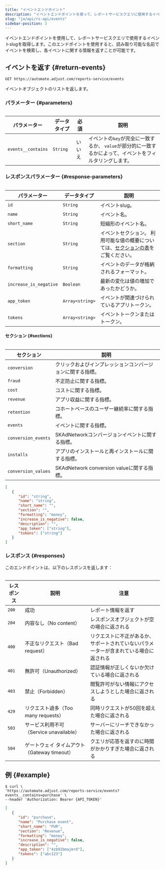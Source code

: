 ```yaml
---
title: "イベントエンドポイント"
description: "イベントエンドポイントを使って、レポートサービスクエリに使用するイベントslugを取得します。"
slug: "ja/api/rs-api/events"
sidebar-position: 3
---
```


イベントエンドポイントを使用して、レポートサービスクエリで使用するイベントslugを取得します。このエンドポイントを使用すると、読み取り可能な名前でイベントを検索し、各イベントに関する情報を返すことが可能です。

## イベントを返す {#return-events}

<CodeBlock title="エンドポイント" highlight="/reports-service/events">

```http
GET https://automate.adjust.com/reports-service/events
```

</CodeBlock>

イベントオブジェクトのリストを返します。

### パラメーター {#parameters}

<Table>

| パラメーター       | データタイプ | 必須   | 説明                                                                                                      |
| ------------------ | ------------ | ------ | --------------------------------------------------------------------------------------------------------- |
| `events__contains` | `String`     | いいえ | イベントの`key`が完全に一致するか、 `value`が部分的に一致するかによって、イベントをフィルタリングします。 |

</Table>

### レスポンスパラメーター {#response-parameters}

<Table>

| パラメーター           | データタイプ    | 説明                                                                                                     |
| ---------------------- | --------------- | -------------------------------------------------------------------------------------------------------- |
| `id`                   | `String`        | イベントslug。                                                                                           |
| `name`                 | `String`        | イベント名。                                                                                             |
| `short_name`           | `String`        | 短縮形のイベント名。                                                                                     |
| `section`              | `String`        | イベントセクション。 利用可能な値の概要については、[セクションの表](#rs-events-sections)をご覧ください。 |
| `formatting`           | `String`        | イベントのデータが格納されるフォーマット。                                                               |
| `increase_is_negative` | `Boolean`       | 最新の変化は値の増加であったかどうか。                                                                   |
| `app_token`            | `Array<string>` | イベントが関連づけられているアプリトークン。                                                             |
| `tokens`               | `Array<string>` | イベントトークンまたはトークン。                                                                         |

</Table>

#### セクション {#sections}

<Table>

| セクション          | 説明                                                       |
| ------------------- | ---------------------------------------------------------- |
| `conversion`        | クリックおよびインプレッションコンバージョンに関する指標。 |
| `fraud`             | 不正防止に関する指標。                                     |
| `cost`              | コストに関する指標。                                       |
| `revenue`           | アプリ収益に関する指標。                                   |
| `retention`         | コホートベースのユーザー継続率に関する指標。               |
| `events`            | イベントに関する指標。                                     |
| `conversion_events` | SKAdNetworkコンバージョンイベントに関する指標。            |
| `installs`          | アプリのインストールと再インストールに関する指標。         |
| `conversion_values` | SKAdNetwork conversion valueに関する指標。                 |

</Table>
<CodeBlock title="レスポンスの形式">

```json
[
   {
      "id": "string",
      "name": "string",
      "short_name": "",
      "section": "",
      "formatting": "money",
      "increase_is_negative": false,
      "description": "",
      "app_token": ["string"],
      "tokens": ["string"]
   }
]
```

</CodeBlock>

### レスポンス {#responses}

このエンドポイントは、以下のレスポンスを返します：

<Table>

| レスポンス | 説明                                         | 注意                                                                                   |
| ---------- | -------------------------------------------- | -------------------------------------------------------------------------------------- |
| `200`      | 成功                                         | レポート情報を返す                                                                     |
| `204`      | 内容なし（No content）                       | レスポンスオブジェクトが空の場合に返される                                             |
| `400`      | 不正なリクエスト（Bad request）              | リクエストに不正があるか、サポートされていないパラメーターが含まれている場合に返される |
| `401`      | 無許可（Unauthorized）                       | 認証情報が正しくないか欠けている場合に返される                                         |
| `403`      | 禁止（Forbidden）                            | 閲覧許可がない情報にアクセスしようとした場合に返される                                 |
| `429`      | リクエスト過多（Too many requests）          | 同時リクエストが50回を超えた場合に返される                                             |
| `503`      | サービス利用不可（Service unavailable）      | サーバーにリーチできなかった場合に返される                                             |
| `504`      | ゲートウェイ タイムアウト（Gateway timeout） | クエリが応答を返すのに時間がかかりすぎた場合に返される                                 |

</Table>

## 例 {#example}

<CodeBlock title="cURL" highlight="events__contains=purchase">

```console
$ curl \
'https://automate.adjust.com/reports-service/events?events__contains=purchase' \
--header 'Authorization: Bearer {API_TOKEN}'
```

</CodeBlock>
<CodeBlock title="成功レスポンス">

```json
[
   {
      "id": "purchase",
      "name": "Purchase event",
      "short_name": "PUR",
      "section": "Revenue",
      "formatting": "money",
      "increase_is_negative": false,
      "description": "",
      "app_token": ["4zb92bmajmrd"],
      "tokens": ["abc123"]
   }
]
```

</CodeBlock>

